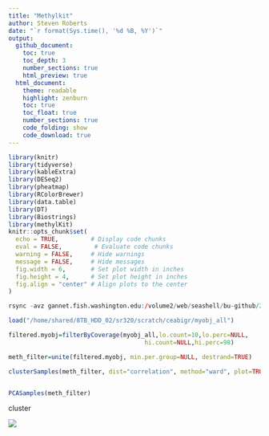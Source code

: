 ```yaml
---
title: "Methylkit"
author: Steven Roberts
date: "`r format(Sys.time(), '%d %B, %Y')`" 
output: 
  github_document:
    toc: true
    toc_depth: 3
    number_sections: true
    html_preview: true
  html_document:
    theme: readable
    highlight: zenburn
    toc: true
    toc_float: true
    number_sections: true
    code_folding: show
    code_download: true
---
```


```r
library(knitr)
library(tidyverse)
library(kableExtra)
library(DESeq2)
library(pheatmap)
library(RColorBrewer)
library(data.table)
library(DT)
library(Biostrings)
library(methylKit)
knitr::opts_chunk$set(
  echo = TRUE,         # Display code chunks
  eval = FALSE,         # Evaluate code chunks
  warning = FALSE,     # Hide warnings
  message = FALSE,     # Hide messages
  fig.width = 6,       # Set plot width in inches
  fig.height = 4,      # Set plot height in inches
  fig.align = "center" # Align plots to the center
)
```

```r
rsync -avz gannet.fish.washington.edu:/volume2/web/seashell/bu-github/2018_L18-adult-methylation/analyses/myobj_all /home/shared/8TB_HDD_02/sr320/scratch/ceabigr/
```


```r
load("/home/shared/8TB_HDD_02/sr320/scratch/ceabigr/myobj_all")
```


```r
filtered.myobj=filterByCoverage(myobj_all,lo.count=10,lo.perc=NULL,
                                      hi.count=NULL,hi.perc=98)

meth_filter=unite(filtered.myobj, min.per.group=NULL, destrand=TRUE)
```

```r
clusterSamples(meth_filter, dist="correlation", method="ward", plot=TRUE)


PCASamples(meth_filter)

```


cluster

![](http://gannet.fish.washington.edu/seashell/snaps/Monosnap_RStudio_Server_2023-07-24_16-34-06.png)